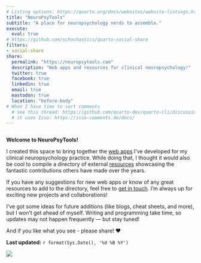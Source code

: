 ```yaml
---
# Listing options: https://quarto.org/docs/websites/website-listings.html
title: "NeuroPsyTools"
subtitle: "A place for neuropsychology nerds to assemble."
execute: 
  eval: true
# https://github.com/schochastics/quarto-social-share
filters:
- social-share
share:
  permalink: "https://neuropsytools.com"
  description: "Web apps and resources for clinical neuropsychology!"
  twitter: true
  facebook: true
  linkedin: true
  email: true
  mastodon: true
  location: "before-body"
# When I have time to sort comments
  # see this thread: https://github.com/quarto-dev/quarto-cli/discussions/8581
  # it uses Isso: https://isso-comments.de/docs/
---
```


```r

```

**Welcome to NeuroPsyTools!**

I created this space to bring together the [web apps](pages/apps.qmd) I’ve developed for my clinical neuropsychology practice. While doing that, I thought it would also be cool to compile a directory of external [resources](pages/resources.qmd) showcasing the fantastic contributions others have made over the years.

If you have any suggestions for new web apps or know of any great resources to add to the directory, feel free to [get in touch](mailto:chris-gaskell@hotmail.co.uk). I'm always up for exciting new projects and collaborations!

I’ve got some ideas for future additions (like blogs, cheat sheets, and more), but I won’t get ahead of myself. Writing and programming take time, so updates may not happen frequently — but stay tuned!

And if you like what you see - please share! ♥️


**Last updated:** `r format(Sys.Date(), '%d %B %Y')`

![](img/front-image.png){fig-align="center"}
